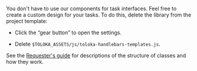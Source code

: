 <Cut title="Can I use my own JS to build an interface in Toloka?">

You don't have to use our components for task interfaces. Feel free to create a custom design for your tasks. To do this, delete the library from the project template:

- Click the “gear button” to open the settings.

- Delete `$TOLOKA_ASSETS/js/toloka-handlebars-templates.js`.

See the [Requester's guide](/docs-new/guide/spec-advanced) for descriptions of the structure of classes and how they work.

</Cut>